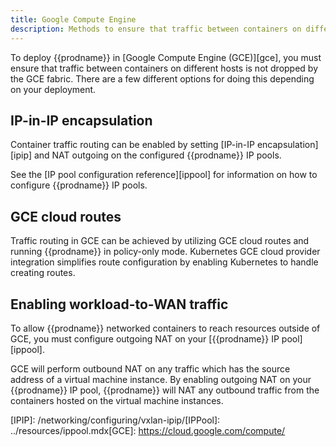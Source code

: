 ```yaml
---
title: Google Compute Engine
description: Methods to ensure that traffic between containers on different hosts is not dropped by GCE fabric.
---
```


To deploy {{prodname}} in [Google Compute Engine (GCE)][gce], you must ensure
that traffic between containers on different hosts is not dropped by the GCE
fabric. There are a few different options for doing this depending on your
deployment.

## IP-in-IP encapsulation

Container traffic routing can be enabled by setting [IP-in-IP encapsulation][ipip]
and NAT outgoing on the configured {{prodname}} IP pools.

See the [IP pool configuration reference][ippool]
for information on how to configure {{prodname}} IP pools.

## GCE cloud routes

Traffic routing in GCE can be achieved by utilizing GCE cloud routes and
running {{prodname}} in policy-only mode. Kubernetes GCE cloud provider integration
simplifies route configuration by enabling Kubernetes to handle creating
routes.

## Enabling workload-to-WAN traffic

To allow {{prodname}} networked containers to reach resources outside of GCE,
you must configure outgoing NAT on your [{{prodname}} IP pool][ippool].

GCE will perform outbound NAT on any traffic which has the source address of a virtual
machine instance. By enabling outgoing NAT on your {{prodname}} IP pool, {{prodname}} will
NAT any outbound traffic from the containers hosted on the virtual machine instances.

[IPIP]: /networking/configuring/vxlan-ipip/[IPPool]: ../resources/ippool.mdx[GCE]: https://cloud.google.com/compute/
